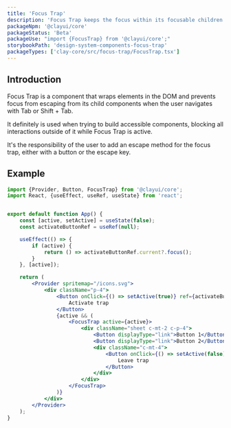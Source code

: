 ```yaml
---
title: 'Focus Trap'
description: 'Focus Trap keeps the focus within its focusable children elements.'
packageNpm: '@clayui/core'
packageStatus: 'Beta'
packageUse: "import {FocusTrap} from '@clayui/core';"
storybookPath: 'design-system-components-focus-trap'
packageTypes: ['clay-core/src/focus-trap/FocusTrap.tsx']
---
```


## Introduction

Focus Trap is a component that wraps elements in the DOM and prevents focus from escaping from its child components when the user navigates with Tab or Shift + Tab.

It definitely is used when trying to build accessible components, blocking all interactions outside of it while Focus Trap is active.

<div className="clay-site-alert alert alert-warning">
	It's the responsibility of the user to add an escape method for the focus
	trap, either with a button or the escape key.
</div>

## Example

```jsx preview
import {Provider, Button, FocusTrap} from '@clayui/core';
import React, {useEffect, useRef, useState} from 'react';


export default function App() {
	const [active, setActive] = useState(false);
	const activateButtonRef = useRef(null);

	useEffect(() => {
		if (active) {
			return () => activateButtonRef.current?.focus();
		}
	}, [active]);

	return (
		<Provider spritemap="/icons.svg">
			<div className="p-4">
				<Button onClick={() => setActive(true)} ref={activateButtonRef}>
					Activate trap
				</Button>
				{active && (
					<FocusTrap active={active}>
						<div className="sheet c-mt-2 c-p-4">
							<Button displayType="link">Button 1</Button>
							<Button displayType="link">Button 2</Button>
							<div className="c-mt-4">
								<Button onClick={() => setActive(false)}>
									Leave trap
								</Button>
							</div>
						</div>
					</FocusTrap>
				)}
			</div>
		</Provider>
	);
}
```
